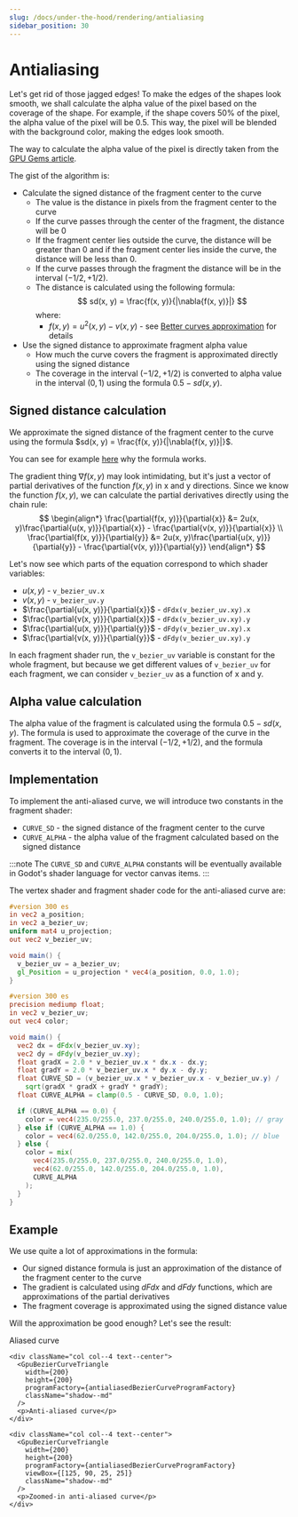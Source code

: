 ```yaml
---
slug: /docs/under-the-hood/rendering/antialiasing
sidebar_position: 30
---
```


# Antialiasing

Let's get rid of those jagged edges! To make the edges of the shapes look smooth,
we shall calculate the alpha value of the pixel based on the coverage of the shape.
For example, if the shape covers 50% of the pixel, the alpha value of the pixel will be 0.5.
This way, the pixel will be blended with the background color, making the edges look smooth.

The way to calculate the alpha value of the pixel is directly taken from the
[GPU Gems article](https://developer.nvidia.com/gpugems/gpugems3/part-iv-image-effects/chapter-25-rendering-vector-art-gpu).

The gist of the algorithm is:
* Calculate the signed distance of the fragment center to the curve
  * The value is the distance in pixels from the fragment center to the curve
  * If the curve passes through the center of the fragment, the distance will be 0
  * If the fragment center lies outside the curve, the distance will be greater than 0
    and if the fragment center lies inside the curve, the distance will be less than 0.
  * If the curve passes through the fragment the distance will be in
    the interval $(-1/2, +1/2)$.
  * The distance is calculated using the following formula:
    $$
    sd(x, y) = \frac{f(x, y)}{|\nabla{f(x, y)}|}
    $$
    where:
    * $f(x, y) = u^2(x, y) - v(x, y)$ - see [Better curves approximation](/docs/under-the-hood/rendering/better-curves-approximation)
      for details
* Use the signed distance to approximate fragment alpha value
  * How much the curve covers the fragment is approximated directly using the signed distance
  * The coverage in the interval $(-1/2, +1/2)$ is converted to alpha value in the interval $(0, 1)$
    using the formula $0.5 - sd(x, y)$.

## Signed distance calculation

We approximate the signed distance of the fragment center to the curve using the formula
$sd(x, y) = \frac{f(x, y)}{|\nabla{f(x, y)}|}$.

You can see for example [here](https://iquilezles.org/articles/distance/) why the formula works.

The gradient thing $\nabla{f(x, y)}$ may look intimidating, but it's just a vector of partial derivatives
of the function $f(x, y)$ in x and y directions. Since we know the function $f(x, y)$, we can calculate
the partial derivatives directly using the chain rule:
$$
\begin{align*}
  \frac{\partial{f(x, y)}}{\partial{x}} &= 2u(x, y)\frac{\partial{u(x, y)}}{\partial{x}} - \frac{\partial{v(x, y)}}{\partial{x}} \\
  \frac{\partial{f(x, y)}}{\partial{y}} &= 2u(x, y)\frac{\partial{u(x, y)}}{\partial{y}} - \frac{\partial{v(x, y)}}{\partial{y}}
\end{align*}
$$

Let's now see which parts of the equation correspond to which shader variables:
  - $u(x, y)$ - `v_bezier_uv.x`
  - $v(x, y)$ - `v_bezier_uv.y`
  - $\frac{\partial{u(x, y)}}{\partial{x}}$ - `dFdx(v_bezier_uv.xy).x`
  - $\frac{\partial{v(x, y)}}{\partial{x}}$ - `dFdx(v_bezier_uv.xy).y`
  - $\frac{\partial{u(x, y)}}{\partial{y}}$ - `dFdy(v_bezier_uv.xy).x`
  - $\frac{\partial{v(x, y)}}{\partial{y}}$ - `dFdy(v_bezier_uv.xy).y`

In each fragment shader run, the `v_bezier_uv` variable is constant for the whole fragment,
but because we get different values of `v_bezier_uv` for each fragment, we can consider
`v_bezier_uv` as a function of x and y.

## Alpha value calculation

The alpha value of the fragment is calculated using the formula $0.5 - sd(x, y)$.
The formula is used to approximate the coverage of the curve in the fragment.
The coverage is in the interval $(-1/2, +1/2)$, and the formula converts it to the interval $(0, 1)$.

## Implementation

To implement the anti-aliased curve, we will introduce two constants in the fragment shader:
  - `CURVE_SD` - the signed distance of the fragment center to the curve
  - `CURVE_ALPHA` - the alpha value of the fragment calculated based on the signed distance

:::note
The `CURVE_SD` and `CURVE_ALPHA` constants will be eventually available in
Godot's shader language for vector canvas items.
:::

The vertex shader and fragment shader code for the anti-aliased curve are:

```glsl title="Vertex shader"
#version 300 es
in vec2 a_position;
in vec2 a_bezier_uv;
uniform mat4 u_projection;
out vec2 v_bezier_uv;

void main() {
  v_bezier_uv = a_bezier_uv;
  gl_Position = u_projection * vec4(a_position, 0.0, 1.0);
}
```

```glsl title="Fragment shader"
#version 300 es
precision mediump float;
in vec2 v_bezier_uv;
out vec4 color;

void main() {
  vec2 dx = dFdx(v_bezier_uv.xy);
  vec2 dy = dFdy(v_bezier_uv.xy);
  float gradX = 2.0 * v_bezier_uv.x * dx.x - dx.y;
  float gradY = 2.0 * v_bezier_uv.x * dy.x - dy.y;
  float CURVE_SD = (v_bezier_uv.x * v_bezier_uv.x - v_bezier_uv.y) /
    sqrt(gradX * gradX + gradY * gradY);
  float CURVE_ALPHA = clamp(0.5 - CURVE_SD, 0.0, 1.0);

  if (CURVE_ALPHA == 0.0) {
    color = vec4(235.0/255.0, 237.0/255.0, 240.0/255.0, 1.0); // gray
  } else if (CURVE_ALPHA == 1.0) {
    color = vec4(62.0/255.0, 142.0/255.0, 204.0/255.0, 1.0); // blue
  } else {
    color = mix(
      vec4(235.0/255.0, 237.0/255.0, 240.0/255.0, 1.0),
      vec4(62.0/255.0, 142.0/255.0, 204.0/255.0, 1.0),
      CURVE_ALPHA
    );
  }
}
```

## Example

We use quite a lot of approximations in the formula:
  - Our signed distance formula is just an approximation of the distance of
    the fragment center to the curve
  - The gradient is calculated using $dFdx$ and $dFdy$ functions, which are approximations
    of the partial derivatives
  - The fragment coverage is approximated using the signed distance value

Will the approximation be good enough? Let's see the result:

<div className="container">
  <div className="row">
    <div className="col col--4 text--center">
      <GpuBezierCurveTriangle
        width={200}
        height={200}
        programFactory={aliasedBezierCurveProgramFactory}
        className="shadow--md"
      />
      <p>Aliased curve</p>
    </div>

    <div className="col col--4 text--center">
      <GpuBezierCurveTriangle
        width={200}
        height={200}
        programFactory={antialiasedBezierCurveProgramFactory}
        className="shadow--md"
      />
      <p>Anti-aliased curve</p>
    </div>

    <div className="col col--4 text--center">
      <GpuBezierCurveTriangle
        width={200}
        height={200}
        programFactory={antialiasedBezierCurveProgramFactory}
        viewBox={[125, 90, 25, 25]}
        className="shadow--md"
      />
      <p>Zoomed-in anti-aliased curve</p>
    </div>
  </div>
</div>
